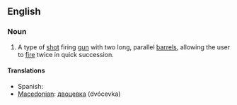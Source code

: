 ==English==
{{wikipedia|Double-barreled shotgun}}
===Noun===
{{en-noun|sg=[[double-barrelled]] [[shotgun]]}}

# A type of [[shot]] firing [[gun]] with two long, parallel [[barrel]]s, allowing the user to [[fire]] twice in quick succession.

====Translations====
* Spanish: {{t-|es|escopeta de dos cañones}}
*[[Macedonian]]: [[двоцевка]] (dvócevka) {{f}}
